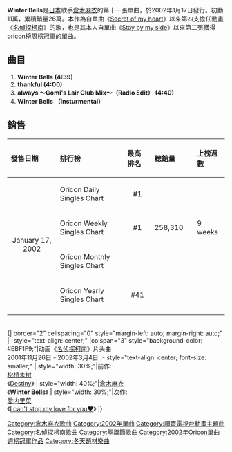 {{unreferenced|time=2011-06-08T10:20:31+00:00}}
{{Single infobox
| Name = Winter Bells
| Artist = [[倉木麻衣|倉木麻衣]]
| Cover = Winter_Bells.jpg
| from Album = [[FAIRY_TALE|FAIRY TALE]]
| B-side         = thankful
| Released = 2002年1月17日
| Format = CD, [[Maxi_Single|Maxi Single]]
| Genre = [[J-Pop|J-Pop]]
| Length = 17分56秒
| Label = [[GIZA_studio|GIZA studio]]
| Writer         = [[倉木麻衣|倉木麻衣]]<br />[[大野愛果|大野愛果]]<br />[[德永曉人|德永曉人]]
| Producer       = [[KANONJI|KANONJI]]
| Chart position = * 週間最高順位1位（[[oricon|oricon]]）
| Last single    = [[Can't_forget_your_love／PERFECT_CRIME_-Single_Edit-|Can't forget your love／PERFECT CRIME -Single Edit-]]<br />（2001年）
| This single    = '''Winter Bells'''<br />（2002年）
| Next single    = [[Feel_fine!|Feel fine!]]<br />（2002年）
}}

'''Winter Bells'''是[[日本|日本]]歌手[[倉木麻衣|倉木麻衣]]的第十一張單曲，於2002年1月17日發行。初動11萬，累積銷量26萬。本作為自單曲《[[Secret_of_my_heart|Secret of my heart]]》以來第四支擔任動畫《[[名偵探柯南|名偵探柯南]]》的歌，也是其本人自單曲《[[Stay_by_my_side|Stay by my side]]》以來第二張獲得[[oricon|oricon]]榜周榜冠軍的單曲。

== 曲目 ==
#'''Winter Bells (4:39)'''
#'''thankful (4:00) ''' 
#'''always 〜Gomi's Lair Club Mix〜（Radio Edit） (4:40)'''
#'''Winter Bells （Insturmental）'''

== 銷售 ==

{| class="wikitable" width="600px"
|- bgcolor="#CCCCCC"
!align="left"|發售日期
!align="left"|排行榜
!align="left"|最高排名
!align="left"|總銷量
!align="left"|上榜週數
|-
|align="center" rowspan="4"|January 17, 2002
|align="left"|Oricon Daily Singles Chart
|align="center"|#1
|align="left"|
|align="left"|
|-
|align="left"|Oricon Weekly Singles Chart
|align="center"|#1
|align="left"| 258,310　
|align="left"| 9 weeks
|-
|align="left"|Oricon Monthly Singles Chart
|align="center"|
|align="left"|
|align="left"|
|-
|align="left"|Oricon Yearly Singles Chart
|align="center"| #41
|align="left"|
|align="left"|　
|-
|}
<br/>
{| border="2" cellspacing="0" style="margin-left: auto; margin-right: auto;"
|- style="text-align: center;"
|colspan="3" style="background-color: #EBF1F9;"|动画《[[名侦探柯南_(动画)|名侦探柯南]]》片头曲<br />2001年11月26日  - 2002年3月4日
|- style="text-align: center; font-size: smaller;"
| style="width: 30%;"|前作:<br />[[松桥未树|松桥未树]]<br />《[[Destiny|Destiny]]》
| style="width: 40%;"|[[倉木麻衣|倉木麻衣]]<br />《'''Winter Bells'''》
| style="width: 30%;"|次作:<br />[[愛内里菜|愛内里菜]]<br />《[[I_can't_stop_my_love_for_you♥|I can't stop my love for you♥]]》
|}
{{Kuraki Mai}}
{{Oricon單曲週榜冠軍 (2002年)|2002年1月28日}}

[[Category:倉木麻衣歌曲|Category:倉木麻衣歌曲]]
[[Category:2002年單曲|Category:2002年單曲]]
[[Category:讀賣電視台動畫主題曲|Category:讀賣電視台動畫主題曲]]
[[Category:名偵探柯南歌曲|Category:名偵探柯南歌曲]]
[[Category:聖誕節歌曲|Category:聖誕節歌曲]]
[[Category:2002年Oricon單曲週榜冠軍作品|Category:2002年Oricon單曲週榜冠軍作品]]
[[Category:冬天題材樂曲|Category:冬天題材樂曲]]
